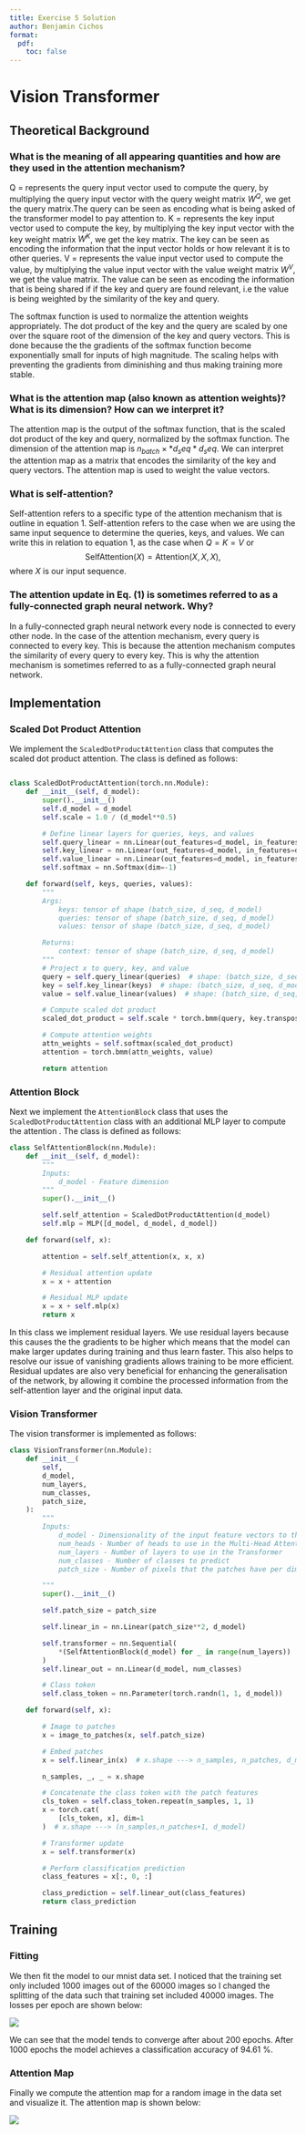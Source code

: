 ```yaml
---
title: Exercise 5 Solution
author: Benjamin Cichos
format:
  pdf:
    toc: false
---
```


# Vision Transformer

## Theoretical Background

### What is the meaning of all appearing quantities and how are they used in the attention mechanism?

Q = represents the query input vector used to compute the query, by multiplying the query input vector with the query weight matrix $W^Q$, we get the query matrix.The query can be seen as encoding what is being asked of the transformer model to pay attention to.
K = represents the key input vector used to compute the key, by multiplying the key input vector with the key weight matrix $W^K$, we get the key matrix. The key can be seen as encoding the information that the input vector holds or how relevant it is to other queries.
V = represents the value input vector used to compute the value, by multiplying the value input vector with the value weight matrix $W^V$, we get the value matrix. The value can be seen as encoding the information that is being shared if if the key and query are found relevant, i.e the value is being weighted by the similarity of the key and query.

The softmax function is used to normalize the attention weights appropriately. The dot product of the key and the query are scaled by one over the square root of the dimension of the key and query vectors. This is done because the the gradients of the softmax function become exponentially small for inputs of high magnitude. The scaling helps with preventing the gradients from diminishing and thus making training more stable.

### What is the attention map (also known as attention weights)? What is its dimension? How can we interpret it?

The attention map is the output of the softmax function, that is the scaled dot product of the key and query, normalized by the softmax function. The dimension of the attention map is $n_{batch} \times * d_seq * d_seq$. We can interpret the attention map as a matrix that encodes the similarity of the key and query vectors. The attention map is used to weight the value vectors.

### What is self-attention?

Self-attention refers to a specific type of the attention mechanism that is outline in equation 1. Self-attention refers to the case when we are using the same input sequence to determine the queries, keys, and values. We can write this in relation to equation 1, as the case when $Q = K = V$ or
$$
\textrm{SelfAttention}(X) = \textrm{Attention}(X, X, X),
$$
where $X$ is our input sequence.

### The attention update in Eq. (1) is sometimes referred to as a fully-connected graph neural network. Why?

In a fully-connected graph neural network every node is connected to every other node. In the case of the attention mechanism, every query is connected to every key. This is because the attention mechanism computes the similarity of every query to every key. This is why the attention mechanism is sometimes referred to as a fully-connected graph neural network.

## Implementation

### Scaled Dot Product Attention

We implement the ```ScaledDotProductAttention``` class that computes the scaled dot product attention. The class is defined as follows:

```python

class ScaledDotProductAttention(torch.nn.Module):
    def __init__(self, d_model):
        super().__init__()
        self.d_model = d_model
        self.scale = 1.0 / (d_model**0.5)

        # Define linear layers for queries, keys, and values
        self.query_linear = nn.Linear(out_features=d_model, in_features=d_model)
        self.key_linear = nn.Linear(out_features=d_model, in_features=d_model)
        self.value_linear = nn.Linear(out_features=d_model, in_features=d_model)
        self.softmax = nn.Softmax(dim=-1)

    def forward(self, keys, queries, values):
        """
        Args:
            keys: tensor of shape (batch_size, d_seq, d_model)
            queries: tensor of shape (batch_size, d_seq, d_model)
            values: tensor of shape (batch_size, d_seq, d_model)

        Returns:
            context: tensor of shape (batch_size, d_seq, d_model)
        """
        # Project x to query, key, and value
        query = self.query_linear(queries)  # shape: (batch_size, d_seq, d_model)
        key = self.key_linear(keys)  # shape: (batch_size, d_seq, d_model)
        value = self.value_linear(values)  # shape: (batch_size, d_seq, d_model)

        # Compute scaled dot product
        scaled_dot_product = self.scale * torch.bmm(query, key.transpose(1, 2))

        # Compute attention weights
        attn_weights = self.softmax(scaled_dot_product)
        attention = torch.bmm(attn_weights, value)

        return attention
```
### Attention Block

Next we implement the ```AttentionBlock``` class that uses the ```ScaledDotProductAttention``` class with an additional MLP layer to compute the attention . The class is defined as follows:

```python
class SelfAttentionBlock(nn.Module):
    def __init__(self, d_model):
        """
        Inputs:
            d_model - Feature dimension
        """
        super().__init__()

        self.self_attention = ScaledDotProductAttention(d_model)
        self.mlp = MLP([d_model, d_model, d_model])

    def forward(self, x):

        attention = self.self_attention(x, x, x)

        # Residual attention update
        x = x + attention

        # Residual MLP update
        x = x + self.mlp(x)
        return x
```

In this class we implement residual layers. We use residual layers because this causes the the gradients to be higher which means that the model can make larger updates during training and thus learn faster. This also helps to resolve our issue of vanishing gradients allows training to be more efficient. Residual updates are also very beneficial for
enhancing the generalisation of the network, by allowing it combine the processed information from the self-attention layer and the original input data.

### Vision Transformer

The vision transformer is implemented as follows:

```python
class VisionTransformer(nn.Module):
    def __init__(
        self,
        d_model,
        num_layers,
        num_classes,
        patch_size,
    ):
        """
        Inputs:
            d_model - Dimensionality of the input feature vectors to the Transformer
            num_heads - Number of heads to use in the Multi-Head Attention block
            num_layers - Number of layers to use in the Transformer
            num_classes - Number of classes to predict
            patch_size - Number of pixels that the patches have per dimension

        """
        super().__init__()

        self.patch_size = patch_size

        self.linear_in = nn.Linear(patch_size**2, d_model)

        self.transformer = nn.Sequential(
            *(SelfAttentionBlock(d_model) for _ in range(num_layers))
        )
        self.linear_out = nn.Linear(d_model, num_classes)

        # Class token
        self.class_token = nn.Parameter(torch.randn(1, 1, d_model))

    def forward(self, x):

        # Image to patches
        x = image_to_patches(x, self.patch_size)

        # Embed patches
        x = self.linear_in(x)  # x.shape ---> n_samples, n_patches, d_model

        n_samples, _, _ = x.shape

        # Concatenate the class token with the patch features
        cls_token = self.class_token.repeat(n_samples, 1, 1)
        x = torch.cat(
            [cls_token, x], dim=1
        )  # x.shape ---> (n_samples,n_patches+1, d_model)

        # Transformer update
        x = self.transformer(x)

        # Perform classification prediction
        class_features = x[:, 0, :]

        class_prediction = self.linear_out(class_features)
        return class_prediction
```

## Training
### Fitting

We then fit the model to our mnist data set. I noticed that the training set only included 1000 images out of the 60000 images so I changed the splitting of the data such that training set included 40000 images. The losses per epoch are shown below:

![](losses_transformer.png)

We can see that the model tends to converge after about 200 epochs. After 1000 epochs the model achieves a classification accuracy of 94.61 %.

### Attention Map

Finally we compute the attention map for a random image in the data set and visualize it. The attention map is shown below:

![](attention_map.png)
